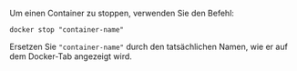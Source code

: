 Um einen Container zu stoppen, verwenden Sie den Befehl:

```
docker stop "container-name"
```

Ersetzen Sie `"container-name"` durch den tatsächlichen Namen, wie er auf dem Docker-Tab angezeigt wird.
